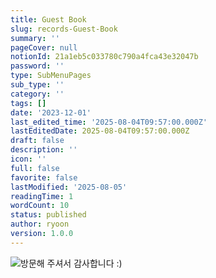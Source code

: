 ```yaml
---
title: Guest Book
slug: records-Guest-Book
summary: ''
pageCover: null
notionId: 21a1eb5c033780c790a4fca43e32047b
password: ''
type: SubMenuPages
sub_type: ''
category: ''
tags: []
date: '2023-12-01'
last_edited_time: '2025-08-04T09:57:00.000Z'
lastEditedDate: 2025-08-04T09:57:00.000Z
draft: false
description: ''
icon: ''
full: false
favorite: false
lastModified: '2025-08-05'
readingTime: 1
wordCount: 10
status: published
author: ryoon
version: 1.0.0
---
```


![방문해 주셔서 감사합니다 :)](https://prod-files-secure.s3.us-west-2.amazonaws.com/056ff9f5-a9ef-486f-8acb-9eef51d06a2d/ee7035c9-78ea-42ef-8449-e606256e6246/IMG_9224.jpeg?X-Amz-Algorithm=AWS4-HMAC-SHA256&X-Amz-Content-Sha256=UNSIGNED-PAYLOAD&X-Amz-Credential=ASIAZI2LB4662COG2MUZ%2F20250805%2Fus-west-2%2Fs3%2Faws4_request&X-Amz-Date=20250805T031047Z&X-Amz-Expires=3600&X-Amz-Security-Token=IQoJb3JpZ2luX2VjEBoaCXVzLXdlc3QtMiJIMEYCIQD80c9ABFVgDl%2BM2Gp3ijL7VyuYHzSubWa8x2ZTAd51PwIhAM5HJXSoSU0J9LVSuM%2F2tTAMRkvDSGH8QWSur64JddtqKv8DCFMQABoMNjM3NDIzMTgzODA1IgxNDHXPhI8jzK0cujwq3ANkMyQs6QD5kD0jgpfaxZ0N8ZVD%2BSw456ojbhpXSywtKqs6Y1fii67kTd7k4t9bVFCvwnwATF5bqWti5wa17s7JehPIKYYlPxwOPshWmYXG3tVpeZ1IoJIWOWYGBXnuwbwWN0X0Xcb7hqFW9Sm%2F2pyF%2BfQgVw596%2B%2FU%2Fap2eRGFhMWijo0ATh5A0FxX0aHops4zpopvKv%2FHtCzyv6oUg5xE6ZKRqJmOUjAQOCMoxtROI80i41F5fv62Qs99YTk8EgC2yt3BYEXQl75%2FJlZYDTR2mYR%2BsqoCD%2FiLJgeGoHXJ2m76JZzRUMhWhOW86xEftAqM8kZbRGmpv2Zi6pSsQa3zNjneZu3G1B%2BIWcDtHIRhvFOa7daZIh6PNqI14zsMGpytupH3EkX%2FyAV0K8W0J6H03F6Mg6HvmGzE9sjyce0v13GprXeEa2I96QNGmJGSicsfrMTqm%2BQ3AJV2jScGA9WXZL2gMaHXBUH%2FWDKX9PVK5pkxyNZlMJxYz%2FLYZrkAztq0r5GL8ki44EKWGFrhmCfwis1o%2BLx90T9jlbfA1UhL1iALMAdgEvlwKNIvbTABPgHu%2BAT6ZXPprIt7kxrH6pUQ8zegGj2MImJy93AMze7VpiGYuzcLeZW6lVCf5TC%2BysXEBjqkAb%2FrRY4kmdwDI0E6nO366WAop9fMFgtuA3MJPs8pKbX4nNldWrciNdUo2%2BoxwSYluIKpDPnqAeeDImAsGKsfucEwusoFbOOFs%2BfOfStM0juKMiXAG5FgW3kQTNsSJmig6JqHvFkCO6WcdTaR7uUFnZfNsxWGNkH%2FrBiklfNyHG7tnJEnz6x5utCT6nmlS2n4pol%2BM6M8KVSFBFvtoq6svOCgOWje&X-Amz-Signature=72c622d734e67ac7e26331c6c99b68e394a6e75dde57fb4ca1e4b6335377ef87&X-Amz-SignedHeaders=host&x-amz-checksum-mode=ENABLED&x-id=GetObject)


    


